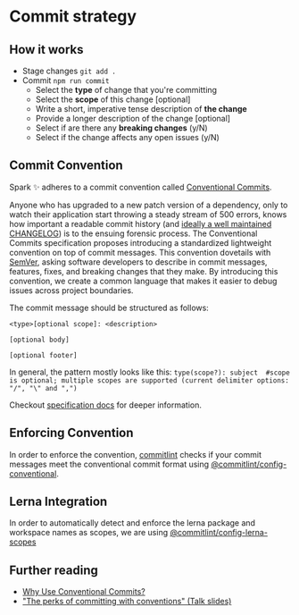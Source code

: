 
<Meta title="Contributing/Commit Strategy" />

# Commit strategy

## How it works

- Stage changes `git add .`
- Commit `npm run commit`
  - Select the **type** of change that you're committing
  - Select the **scope** of this change [optional]
  - Write a short, imperative tense description of **the change**
  - Provide a longer description of the change [optional]
  - Select if are there any **breaking changes** (y/N)
  - Select if the change affects any open issues (y/N)

## Commit Convention

Spark ✨ adheres to a commit convention called [Conventional Commits](https://www.conventionalcommits.org/en/v1.0.0).

Anyone who has upgraded to a new patch version of a dependency, only to watch their application start throwing a steady stream of 500 errors, knows how important a readable commit history (and [ideally a well maintained CHANGELOG](https://keepachangelog.com/en/0.3.0/)) is to the ensuing forensic process.
The Conventional Commits specification proposes introducing a standardized lightweight convention on top of commit messages. This convention dovetails with [SemVer](https://semver.org/), asking software developers to describe in commit messages, features, fixes, and breaking changes that they make.
By introducing this convention, we create a common language that makes it easier to debug issues across project boundaries.

The commit message should be structured as follows:

```
<type>[optional scope]: <description>

[optional body]

[optional footer]
```

In general, the pattern mostly looks like this:
`type(scope?): subject  #scope is optional; multiple scopes are supported (current delimiter options: "/", "\" and ",")`

Checkout [specification docs](https://www.conventionalcommits.org/en/v1.0.0/#specification) for deeper information.

## Enforcing Convention

In order to enforce the convention, [commitlint](https://github.com/conventional-changelog/commitlint) checks if your commit messages meet the conventional commit format using [@commitlint/config-conventional](https://github.com/conventional-changelog/commitlint/tree/master/%40commitlint/config-conventional).

## Lerna Integration

In order to automatically detect and enforce the lerna package and workspace names as scopes, we are using [@commitlint/config-lerna-scopes](https://github.com/conventional-changelog/commitlint/tree/master/@commitlint/config-lerna-scopes)

## Further reading

- [Why Use Conventional Commits?](https://www.conventionalcommits.org/en/v1.0.0/#why-use-conventional-commits)
- ["The perks of committing with conventions" (Talk slides)](https://slides.com/marionebl/the-perks-of-committing-with-conventions)
